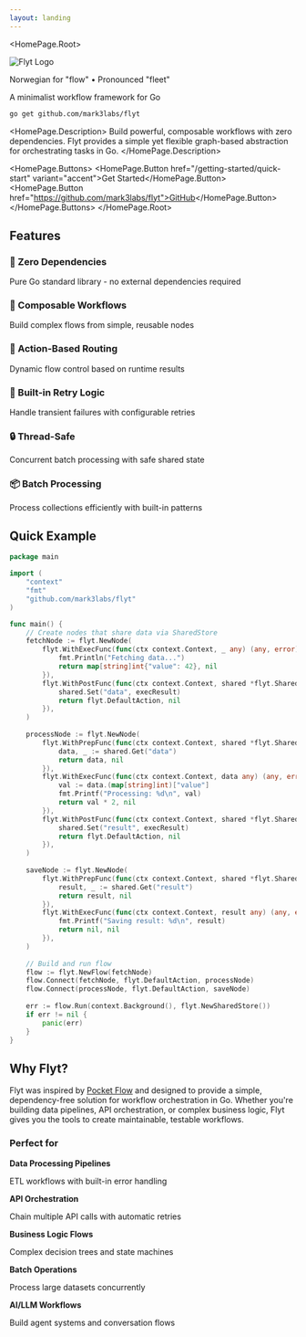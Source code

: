 ```yaml
---
layout: landing
---
```



<HomePage.Root>
  <div style={{ display: 'flex', flexDirection: 'column', alignItems: 'center', marginBottom: '1rem' }}>
    <img src="/flyt-logo.png" alt="Flyt Logo" style={{ width: '280px', height: 'auto' }} />
    <p style={{ fontStyle: 'italic', color: 'var(--vocs-color_text2)', marginTop: '0.5rem', fontSize: '0.95rem' }}>
      Norwegian for "flow" • Pronounced "fleet"
    </p>
  </div>
  <HomePage.Tagline>A minimalist workflow framework for Go</HomePage.Tagline>
  
  ```bash
  go get github.com/mark3labs/flyt
  ```
  
  <HomePage.Description>
    Build powerful, composable workflows with zero dependencies. Flyt provides a simple yet flexible 
    graph-based abstraction for orchestrating tasks in Go.
  </HomePage.Description>
  
  <HomePage.Buttons>
    <HomePage.Button href="/getting-started/quick-start" variant="accent">Get Started</HomePage.Button>
    <HomePage.Button href="https://github.com/mark3labs/flyt">GitHub</HomePage.Button>
  </HomePage.Buttons>
</HomePage.Root>

<div style={{ marginTop: '4rem' }}>

## Features

<div style={{ 
  display: 'grid', 
  gridTemplateColumns: 'repeat(auto-fit, minmax(300px, 1fr))',
  gap: '1.5rem',
  marginTop: '2rem'
}}>
  <div>
    <h3 style={{ fontSize: '1.1rem', marginBottom: '0.5rem' }}>🚀 Zero Dependencies</h3>
    <p style={{ color: 'var(--vocs-color_text2)', fontSize: '0.95rem' }}>Pure Go standard library - no external dependencies required</p>
  </div>
  <div>
    <h3 style={{ fontSize: '1.1rem', marginBottom: '0.5rem' }}>🔄 Composable Workflows</h3>
    <p style={{ color: 'var(--vocs-color_text2)', fontSize: '0.95rem' }}>Build complex flows from simple, reusable nodes</p>
  </div>
  <div>
    <h3 style={{ fontSize: '1.1rem', marginBottom: '0.5rem' }}>🎯 Action-Based Routing</h3>
    <p style={{ color: 'var(--vocs-color_text2)', fontSize: '0.95rem' }}>Dynamic flow control based on runtime results</p>
  </div>
  <div>
    <h3 style={{ fontSize: '1.1rem', marginBottom: '0.5rem' }}>🔁 Built-in Retry Logic</h3>
    <p style={{ color: 'var(--vocs-color_text2)', fontSize: '0.95rem' }}>Handle transient failures with configurable retries</p>
  </div>
  <div>
    <h3 style={{ fontSize: '1.1rem', marginBottom: '0.5rem' }}>🔒 Thread-Safe</h3>
    <p style={{ color: 'var(--vocs-color_text2)', fontSize: '0.95rem' }}>Concurrent batch processing with safe shared state</p>
  </div>
  <div>
    <h3 style={{ fontSize: '1.1rem', marginBottom: '0.5rem' }}>📦 Batch Processing</h3>
    <p style={{ color: 'var(--vocs-color_text2)', fontSize: '0.95rem' }}>Process collections efficiently with built-in patterns</p>
  </div>
</div>

</div>

<div style={{ marginTop: '3rem' }}>

## Quick Example

<div style={{ marginTop: '1.5rem' }}>

```go
package main

import (
    "context"
    "fmt"
    "github.com/mark3labs/flyt"
)

func main() {
    // Create nodes that share data via SharedStore
    fetchNode := flyt.NewNode(
        flyt.WithExecFunc(func(ctx context.Context, _ any) (any, error) {
            fmt.Println("Fetching data...")
            return map[string]int{"value": 42}, nil
        }),
        flyt.WithPostFunc(func(ctx context.Context, shared *flyt.SharedStore, _, execResult any) (flyt.Action, error) {
            shared.Set("data", execResult)
            return flyt.DefaultAction, nil
        }),
    )
    
    processNode := flyt.NewNode(
        flyt.WithPrepFunc(func(ctx context.Context, shared *flyt.SharedStore) (any, error) {
            data, _ := shared.Get("data")
            return data, nil
        }),
        flyt.WithExecFunc(func(ctx context.Context, data any) (any, error) {
            val := data.(map[string]int)["value"]
            fmt.Printf("Processing: %d\n", val)
            return val * 2, nil
        }),
        flyt.WithPostFunc(func(ctx context.Context, shared *flyt.SharedStore, _, execResult any) (flyt.Action, error) {
            shared.Set("result", execResult)
            return flyt.DefaultAction, nil
        }),
    )
    
    saveNode := flyt.NewNode(
        flyt.WithPrepFunc(func(ctx context.Context, shared *flyt.SharedStore) (any, error) {
            result, _ := shared.Get("result")
            return result, nil
        }),
        flyt.WithExecFunc(func(ctx context.Context, result any) (any, error) {
            fmt.Printf("Saving result: %d\n", result)
            return nil, nil
        }),
    )
    
    // Build and run flow
    flow := flyt.NewFlow(fetchNode)
    flow.Connect(fetchNode, flyt.DefaultAction, processNode)
    flow.Connect(processNode, flyt.DefaultAction, saveNode)
    
    err := flow.Run(context.Background(), flyt.NewSharedStore())
    if err != nil {
        panic(err)
    }
}
```

</div>
</div>

<div style={{ marginTop: '3rem' }}>

## Why Flyt?

<p style={{ fontSize: '1.05rem', lineHeight: '1.7', color: 'var(--vocs-color_text2)', marginTop: '1rem' }}>
Flyt was inspired by <a href="https://github.com/The-Pocket/PocketFlow" style={{ color: 'var(--vocs-color_link)' }}>Pocket Flow</a> and 
designed to provide a simple, dependency-free solution for workflow orchestration in Go. Whether you're building 
data pipelines, API orchestration, or complex business logic, Flyt gives you the tools to create maintainable, 
testable workflows.
</p>

<h3 style={{ marginTop: '2rem', marginBottom: '1.5rem' }}>Perfect for</h3>

<div style={{ 
  display: 'grid', 
  gridTemplateColumns: 'repeat(auto-fit, minmax(280px, 1fr))',
  gap: '1rem'
}}>
  <div style={{ 
    padding: '1rem',
    backgroundColor: 'var(--vocs-color_backgroundDark)',
    borderRadius: '6px',
    border: '1px solid var(--vocs-color_border)'
  }}>
    <strong>Data Processing Pipelines</strong>
    <p style={{ color: 'var(--vocs-color_text2)', fontSize: '0.9rem', marginTop: '0.5rem' }}>
      ETL workflows with built-in error handling
    </p>
  </div>
  <div style={{ 
    padding: '1rem',
    backgroundColor: 'var(--vocs-color_backgroundDark)',
    borderRadius: '6px',
    border: '1px solid var(--vocs-color_border)'
  }}>
    <strong>API Orchestration</strong>
    <p style={{ color: 'var(--vocs-color_text2)', fontSize: '0.9rem', marginTop: '0.5rem' }}>
      Chain multiple API calls with automatic retries
    </p>
  </div>
  <div style={{ 
    padding: '1rem',
    backgroundColor: 'var(--vocs-color_backgroundDark)',
    borderRadius: '6px',
    border: '1px solid var(--vocs-color_border)'
  }}>
    <strong>Business Logic Flows</strong>
    <p style={{ color: 'var(--vocs-color_text2)', fontSize: '0.9rem', marginTop: '0.5rem' }}>
      Complex decision trees and state machines
    </p>
  </div>
  <div style={{ 
    padding: '1rem',
    backgroundColor: 'var(--vocs-color_backgroundDark)',
    borderRadius: '6px',
    border: '1px solid var(--vocs-color_border)'
  }}>
    <strong>Batch Operations</strong>
    <p style={{ color: 'var(--vocs-color_text2)', fontSize: '0.9rem', marginTop: '0.5rem' }}>
      Process large datasets concurrently
    </p>
  </div>
  <div style={{ 
    padding: '1rem',
    backgroundColor: 'var(--vocs-color_backgroundDark)',
    borderRadius: '6px',
    border: '1px solid var(--vocs-color_border)'
  }}>
    <strong>AI/LLM Workflows</strong>
    <p style={{ color: 'var(--vocs-color_text2)', fontSize: '0.9rem', marginTop: '0.5rem' }}>
      Build agent systems and conversation flows
    </p>
  </div>
</div>

</div>